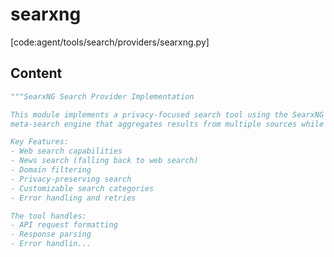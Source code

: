 # searxng

[code:agent/tools/search/providers/searxng.py]

## Content

```python
"""SearxNG Search Provider Implementation

This module implements a privacy-focused search tool using the SearxNG API. SearxNG is a 
meta-search engine that aggregates results from multiple sources while preserving user privacy.

Key Features:
- Web search capabilities
- News search (falling back to web search)
- Domain filtering
- Privacy-preserving search
- Customizable search categories
- Error handling and retries

The tool handles:
- API request formatting
- Response parsing
- Error handlin...
```